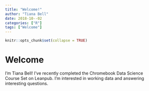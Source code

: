```yaml
---
title: "Welcome!"
author: "Tiana Bell"
date: 2018-10--02
categories: ["R"]
tags: ["Welcome"]
---
```


```r
knitr::opts_chunk$set(collapse = TRUE)
```

# Welcome

I'm Tiana Bell! I've recently completed the Chromebook Data Science Course Set on Leanpub.
I'm interested in working data and answering interesting questions.



